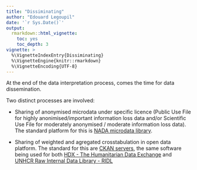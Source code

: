 ```yaml
---
title: "Dissiminating"
author: "Edouard Legoupil"
date: '`r Sys.Date()`'
output: 
  rmarkdown::html_vignette:
    toc: yes
    toc_depth: 3
vignette: >
  %\VignetteIndexEntry{Dissiminating}
  %\VignetteEngine{knitr::rmarkdown}
  %\VignetteEncoding{UTF-8}
---
```



At the end of the data interpretation process, comes the time for data dissemination. 

Two distinct processes are involved:

 *  Sharing of anonymised microdata under specific licence (Public Use File for highly anonimised/important information loss data and/or Scientific Use File for moderately anonymised / moderate information loss  data). The standard platform for this is [NADA microdata library](http://surveys.worldbank.org/tools/nada).

 *  Sharing of weighted and agregated crosstabulation in open data platform. The standard for this are [CKAN servers](https://ckan.org/), the same software being used for both [HDX - The Humanitarian Data Exchange](https://data.humdata.org/) and [UNHCR Raw Internal Data Library - RIDL](https://github.com/okfn/ckanext-unhcr)

